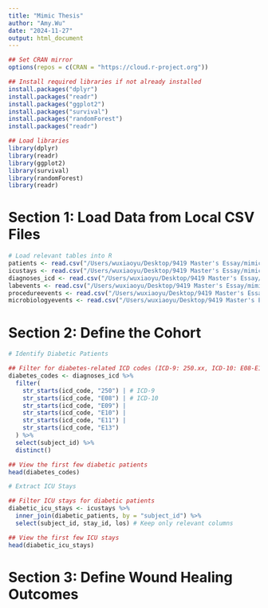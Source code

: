 ```yaml
---
title: "Mimic Thesis"
author: "Amy.Wu"
date: "2024-11-27"
output: html_document
---
```


```r
## Set CRAN mirror
options(repos = c(CRAN = "https://cloud.r-project.org"))

## Install required libraries if not already installed
install.packages("dplyr")
install.packages("readr")
install.packages("ggplot2")
install.packages("survival")
install.packages("randomForest")
install.packages("readr")

## Load libraries
library(dplyr)
library(readr)
library(ggplot2)
library(survival)
library(randomForest)
library(readr)

```

# Section 1:  Load Data from Local CSV Files
```r
# Load relevant tables into R
patients <- read.csv("/Users/wuxiaoyu/Desktop/9419 Master's Essay/mimic-iv-3.1/hosp/patients.csv")
icustays <- read.csv("/Users/wuxiaoyu/Desktop/9419 Master's Essay/mimic-iv-3.1/icu/icustays.csv")
diagnoses_icd <- read.csv("/Users/wuxiaoyu/Desktop/9419 Master's Essay/mimic-iv-3.1/hosp/diagnoses_icd.csv")
labevents <- read.csv("/Users/wuxiaoyu/Desktop/9419 Master's Essay/mimic-iv-3.1/hosp/labevents.csv")
procedureevents <- read.csv("/Users/wuxiaoyu/Desktop/9419 Master's Essay/mimic-iv-3.1/icu/procedureevents.csv")
microbiologyevents <- read.csv("/Users/wuxiaoyu/Desktop/9419 Master's Essay/mimic-iv-3.1/hosp/microbiologyevents.csv")
```

# Section 2: Define the Cohort


```r
# Identify Diabetic Patients

## Filter for diabetes-related ICD codes (ICD-9: 250.xx, ICD-10: E08-E13)
diabetes_codes <- diagnoses_icd %>%
  filter(
    str_starts(icd_code, "250") | # ICD-9
    str_starts(icd_code, "E08") | # ICD-10
    str_starts(icd_code, "E09") |
    str_starts(icd_code, "E10") |
    str_starts(icd_code, "E11") |
    str_starts(icd_code, "E13")
  ) %>%
  select(subject_id) %>%
  distinct()

## View the first few diabetic patients
head(diabetes_codes)

# Extract ICU Stays

## Filter ICU stays for diabetic patients
diabetic_icu_stays <- icustays %>%
  inner_join(diabetic_patients, by = "subject_id") %>%
  select(subject_id, stay_id, los) # Keep only relevant columns

## View the first few ICU stays
head(diabetic_icu_stays)

```
# Section 3: Define Wound Healing Outcomes
```r

```
